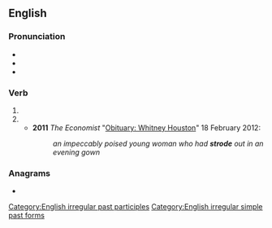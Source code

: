 {{also|Strode}}
==English==

===Pronunciation===
* {{audio|en|en-us-strode.ogg|Audio (US)}}
* {{IPA|en|/ˈstɹoʊd/}}
* {{rhymes|en|əʊd|s=1}}

===Verb===
{{head|en|verb form}}

# {{en-simple past of|stride}}
# {{past participle of|en|stride|nocat=1}}
#* '''2011''' ''The Economist'' "[http://www.economist.com/node/21547749 Obituary: Whitney Houston]" 18 February 2012:
#*: ''an impeccably poised young woman who had '''strode''' out in an evening gown''

===Anagrams===
* {{anagrams|en|a=deorst|Dorset|Doster|Droste|doters|rodest|sorted|stored|torsed}}

[[Category:English irregular past participles]]
[[Category:English irregular simple past forms]]